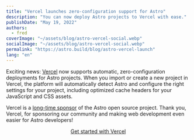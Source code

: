 ```yaml
---
title: "Vercel launches zero-configuration support for Astro"
description: "You can now deploy Astro projects to Vercel with ease."
publishDate: "May 19, 2022"
authors:
  - fred
coverImage: "~/assets/blog/astro-vercel-social.webp"
socialImage: "~/assets/blog/astro-vercel-social.webp"
permalink: "https://astro.build/blog/astro-vercel-launch"
lang: "en"
---
```


Exciting news: [Vercel](https://vercel.com/) now supports automatic, zero-configuration deployments for Astro projects. When you import or create a new project in Vercel, the platform will automatically detect Astro and configure the right settings for your project, including optimized cache headers for your JavaScript and CSS assets.

Vercel is a [long-time sponsor](https://astro.build/#sponsors) of the Astro open source project. Thank you, Vercel, for sponsoring our community and making web development even easier for Astro developers!

<div
	style="
    display: flex;
    justify-content: center;
    flex-direction: column;
    align-items: center;"
>
	<a class="button button-primary" href="https://vercel.com/new/templates">
		<span>Get started with Vercel</span>
	</a>
</div>

